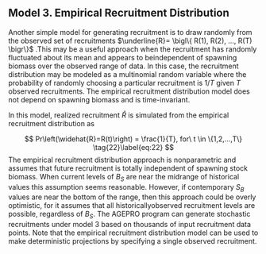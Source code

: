 
## Model 3. Empirical Recruitment Distribution {.unnumbered}

Another simple model for generating recruitment is to draw randomly from the observed set of recruitments $\underline{R}= \bigl\{ R(1), R(2), ..., R(T) \bigr\}$ .This may be a useful approach when the recruitment has randomly fluctuated about its mean and appears to beindependent of spawning biomass over the observed range of data. In this case, the recruitment distribution may be modeled as a multinomial random variable where the probability of randomly choosing a particular recruitment is $1 / T$ given $T$ observed recruitments. The empirical recruitment distribution model does not depend on spawning biomass and is time-invariant.

In this model, realized recruitment $\hat{R}$ is simulated from the empirical recruitment distribution as

$$
Pr\left(\widehat{R}=R(t)\right) = \frac{1}{T}, for\ t \in \{1,2,...,T\} \tag{22}\label{eq:22}
$$
The empirical recruitment distribution approach is nonparametric and assumes that future recruitment is totally independent of spawning stock biomass. When current levels of $B_S$ are near the midrange of historical values this assumption seems reasonable. However, if contemporary $S_B$ values are near the bottom of the range, then this approach could be overly optimistic, for it assumes that all historicallyobserved recruitment levels are possible, regardless of $B_S$. The AGEPRO program can generate stochastic recruitments under model 3 based on thousands of input recruitment data points. Note that the empirical recruitment distribution model can be used to make deterministic projections by specifying a single observed recruitment.

